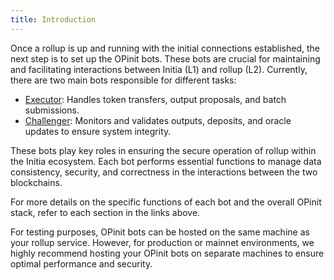 ```yaml
---
title: Introduction
---
```



Once a rollup is up and running with the initial connections established, the next step is to set up the OPinit bots. These bots are crucial for maintaining and facilitating interactions between Initia (L1) and rollup (L2). Currently, there are two main bots responsible for different tasks:

- [Executor](/nodes-and-rollups/deploying-rollups/opinit-bots/executor.mdx): Handles token transfers, output proposals, and batch submissions.
- [Challenger](/nodes-and-rollups/deploying-rollups/opinit-bots/challenger.mdx): Monitors and validates outputs, deposits, and oracle updates to ensure system integrity.

These bots play key roles in ensuring the secure operation of rollup within the Initia ecosystem. Each bot performs essential functions to manage data consistency, security, and correctness in the interactions between the two blockchains.

For more details on the specific functions of each bot and the overall OPinit stack, refer to each section in the links above.

<Warning>
For testing purposes, OPinit bots can be hosted on the same machine as your rollup service.
However, for production or mainnet environments, we highly recommend hosting your OPinit bots on separate machines to ensure optimal performance and security. 
</Warning>
